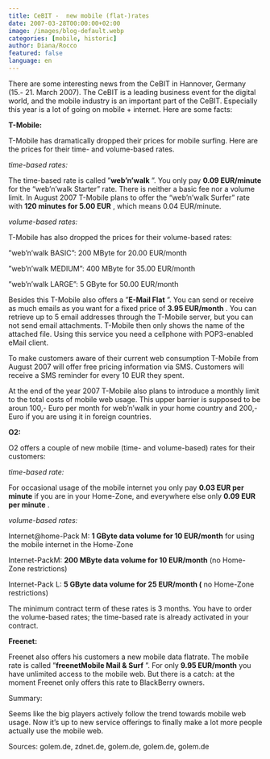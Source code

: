 ```yaml
---
title: CeBIT -  new mobile (flat-)rates
date: 2007-03-28T00:00:00+02:00
image: /images/blog-default.webp
categories: [mobile, historic]
author: Diana/Rocco
featured: false
language: en
---
```


<div class="entry-content">
There are some interesting news from the CeBIT in Hannover, Germany (15.- 21. March 2007). The CeBIT is a leading  business event for the digital world, and the mobile industry is an important part of the CeBIT. Especially this year is a lot of going on mobile + internet. Here are some facts:

**T-Mobile:** 

T-Mobile has dramatically dropped their prices for mobile surfing. Here are the prices for their time- and volume-based rates.

<em>time-based rates:</em>

The time-based rate is called ”**web’n’walk** ”. You only pay **0.09 EUR/minute**  for the “web’n’walk Starter” rate. There is neither a basic fee nor a volume limit. In August 2007 T-Mobile plans to offer the “web’n’walk Surfer” rate with **120 minutes for 5.00 EUR** , which means 0.04 EUR/minute.

<em>volume-based rates:</em>

T-Mobile has also dropped the prices for their volume-based rates:

”web’n’walk BASIC”: 200 MByte for 20.00 EUR/month

”web’n’walk MEDIUM”: 400 MByte for 35.00 EUR/month

”web’n’walk LARGE”: 5 GByte for 50.00 EUR/month

Besides this T-Mobile also offers a ”**E-Mail Flat** ”. You can send or receive as much emails as you want for a fixed price of **3.95 EUR/month** . You can retrieve up to 5 email addresses through the T-Mobile server, but you can not send email attachments. T-Mobile then only shows the name of the attached file. Using this service you need a cellphone with POP3-enabled eMail client.



To make customers aware of their current web consumption T-Mobile from August 2007 will offer free pricing information via SMS. Customers will receive a SMS reminder for every 10 EUR they spent.



At the end of the year 2007 T-Mobile also plans to introduce a monthly limit to the total costs of mobile web usage. This upper barrier is supposed to be aroun 100,- Euro per month for web’n’walk in your home country and 200,- Euro if you are using it in foreign countries.

**O2:** 

O2 offers a couple of new mobile (time- and volume-based) rates for their customers:

<em>time-based rate:</em>

For occasional usage of the mobile internet you only pay **0.03 EUR per minute**  if you are in your Home-Zone, and everywhere else only **0.09 EUR per minute** .

<em>volume-based rates:</em>

Internet@home-Pack M: **1 GByte data volume for 10 EUR/month**  for using the mobile internet in the Home-Zone

Internet-PackM: **200 MByte data volume for 10 EUR/month**  (no Home-Zone restrictions)

Internet-Pack L: **5 GByte data volume for 25 EUR/month (** no Home-Zone restrictions)



The minimum contract term of these rates is 3 months. You have to order the volume-based rates; the time-based rate is already activated in your contract.

**Freenet:** 

Freenet also offers his customers a new mobile data flatrate. The mobile rate is called ”**freenetMobile Mail &amp; Surf** ”. For only **9.95 EUR/month**  you have unlimited access to the mobile web. But there is a catch: at the moment Freenet only offers this rate to BlackBerry owners.



Summary:

Seems like the big players actively follow the trend towards mobile web usage. Now it’s up to new service offerings to finally make a lot more people actually use the mobile web.



Sources: golem.de, zdnet.de, golem.de, golem.de, golem.de
</div>

